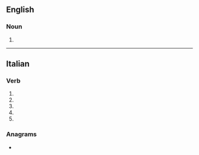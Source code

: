 {{also|rifuĝi}}
==English==

===Noun===
{{head|en|noun form}}

# {{plural of|en|rifugio}}

----

==Italian==

===Verb===
{{head|it|verb form}}

# {{inflection of|it|rifugiare||2|s|pres|indc}}
# {{inflection of|it|rifugiare||1|s|pres|subj}}
# {{inflection of|it|rifugiare||2|s|pres|subj}}
# {{inflection of|it|rifugiare||3|s|pres|subj}}
# {{inflection of|it|rifugiare||3|s|impr}}

===Anagrams===
* {{l|it|figuri}}